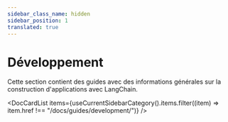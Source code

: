 ```yaml
---
sidebar_class_name: hidden
sidebar_position: 1
translated: true
---
```


# Développement

Cette section contient des guides avec des informations générales sur la construction d'applications avec LangChain.


<DocCardList items={useCurrentSidebarCategory().items.filter((item) => item.href !== "/docs/guides/development/")} />
